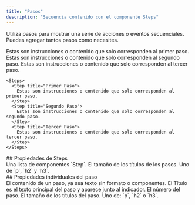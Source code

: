 ```yaml
---
title: "Pasos"
description: "Secuencia contenido con el componente Steps"
---
```



Utiliza pasos para mostrar una serie de acciones o eventos secuenciales. Puedes agregar tantos pasos como necesites.

<Steps>
  <Step title="Primer paso">
    Estas son instrucciones o contenido que solo corresponden al primer paso.
  </Step>

  <Step title="Segundo paso">
    Estas son instrucciones o contenido que solo corresponden al segundo paso.
  </Step>

  <Step title="Tercer paso">
    Estas son instrucciones o contenido que solo corresponden al tercer paso.
  </Step>
</Steps>

```mdx Steps example
<Steps>
  <Step title="Primer Paso">
    Estas son instrucciones o contenido que solo corresponden al primer paso.
  </Step>
  <Step title="Segundo Paso">
    Estas son instrucciones o contenido que solo corresponden al segundo paso.
  </Step>
  <Step title="Tercer Paso">
    Estas son instrucciones o contenido que solo corresponden al tercer paso.
  </Step>
</Steps>
```

<div id="steps-properties">
  ## Propiedades de Steps
</div>

<ResponseField name="children" type="ReactElement<StepProps>[]" required>
  Una lista de componentes `Step`.
</ResponseField>

<ResponseField name="titleSize" type="string" default="p">
  El tamaño de los títulos de los pasos. Uno de `p`, `h2` y `h3`.
</ResponseField>

<div id="individual-step-properties">
  ## Propiedades individuales del paso
</div>

<ResponseField name="children" type="string | ReactNode" required>
  El contenido de un paso, ya sea texto sin formato o componentes.
</ResponseField>

<IconsOptional />

<ResponseField name="title" type="string">
  El Título es el texto principal del paso y aparece junto al indicador.
</ResponseField>

<ResponseField name="stepNumber" type="number">
  El número del paso.
</ResponseField>

<ResponseField name="titleSize" type="string" default="p">
  El tamaño de los títulos del paso. Uno de: `p`, `h2` o `h3`.
</ResponseField>